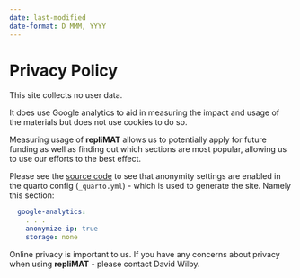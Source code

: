 ```yaml
---
date: last-modified
date-format: D MMM, YYYY
---
```


# Privacy Policy {.unnumbered}

This site collects no user data.

It does use Google analytics to aid in measuring the impact and usage of the materials but does not use cookies to do so.

Measuring usage of **repliMAT** allows us to potentially apply for future funding as well as finding out which sections are most popular, allowing us to use our efforts to the best effect.

Please see the [source code](https://github.com/reproducibleMATLAB/reproducibleMATLAB.github.io/){target='_blank'} to see that anonymity settings are enabled in the quarto config  (`_quarto.yml`) - which is used to generate the site. Namely this section:

```yml
  google-analytics: 
    . . .
    anonymize-ip: true
    storage: none
```

Online privacy is important to us. If you have any concerns about privacy when using **repliMAT** - please contact David Wilby.
